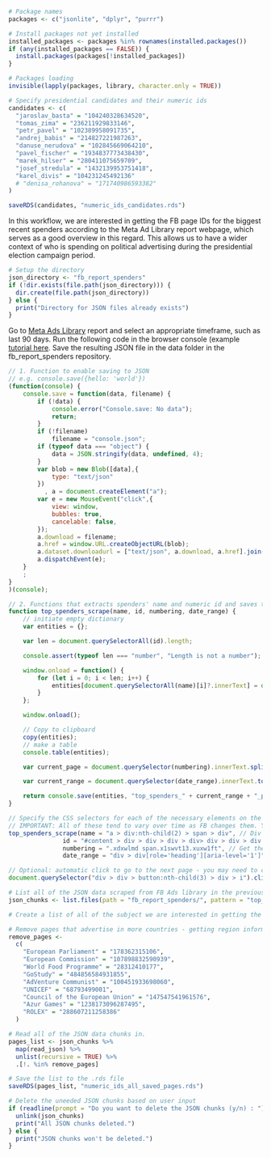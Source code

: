```r
# Package names
packages <- c("jsonlite", "dplyr", "purrr")

# Install packages not yet installed
installed_packages <- packages %in% rownames(installed.packages())
if (any(installed_packages == FALSE)) {
  install.packages(packages[!installed_packages])
}

# Packages loading
invisible(lapply(packages, library, character.only = TRUE))
```

```r
# Specify presidential candidates and their numeric ids
candidates <- c(
  "jaroslav_basta" = "104240328634520",
  "tomas_zima" = "236211929833146",
  "petr_pavel" = "102389958091735",
  "andrej_babis" = "214827221987263",
  "danuse_nerudova" = "102845669064210",
  "pavel_fischer" = "1934837773438430",
  "marek_hilser" = "280411075659709",
  "josef_stredula" = "1432139953751418",
  "karel_divis" = "104231245492136"
  # "denisa_rohanova" = "171740986593382"
)

saveRDS(candidates, "numeric_ids_candidates.rds")
```

In this workflow, we are interested in getting the FB page IDs for the biggest recent spenders according to the Meta Ad Library report webpage, which serves as a good overview in this regard. This allows us to have a wider context of who is spending on political advertising during the presidential election campaign period.

```r
# Setup the directory
json_directory <- "fb_report_spenders"
if (!dir.exists(file.path(json_directory))) {
  dir.create(file.path(json_directory))
} else {
  print("Directory for JSON files already exists")
}
```

Go to [Meta Ads Library](https://www.facebook.com/ads/library/report/?source=archive-landing-page&country=CZ) report and select an appropriate timeframe, such as last 90 days. Run the following code in the browser console (example [tutorial here](https://developer.chrome.com/docs/devtools/console/javascript/). Save the resulting JSON file in the data folder in the fb_report_spenders repository.

```js
// 1. Function to enable saving to JSON
// e.g. console.save({hello: 'world'})
(function(console) {
    console.save = function(data, filename) {
        if (!data) {
            console.error("Console.save: No data");
            return;
        }
        if (!filename)
            filename = "console.json";
        if (typeof data === "object") {
            data = JSON.stringify(data, undefined, 4);
        }
        var blob = new Blob([data],{
            type: "text/json"
        })
          , a = document.createElement("a");
        var e = new MouseEvent("click",{
            view: window,
            bubbles: true,
            cancelable: false,
        });
        a.download = filename;
        a.href = window.URL.createObjectURL(blob);
        a.dataset.downloadurl = ["text/json", a.download, a.href].join(":");
        a.dispatchEvent(e);
    }
    ;
}
)(console);

// 2. Functions that extracts spenders' name and numeric id and saves to JSON
function top_spenders_scrape(name, id, numbering, date_range) {
    // initiate empty dictionary
    var entities = {};

    var len = document.querySelectorAll(id).length;

    console.assert(typeof len === "number", "Length is not a number");

    window.onload = function() {
        for (let i = 0; i < len; i++) {
            entities[document.querySelectorAll(name)[i]?.innerText] = document.querySelectorAll(id)[i]?.attributes["href"].nodeValue.split("id=")[1];
        }
    };

    window.onload();

    // Copy to clipboard
    copy(entities);
    // make a table
    console.table(entities);

    var current_page = document.querySelector(numbering).innerText.split("/")[0].trim();

    var current_range = document.querySelector(date_range).innerText.toLowerCase().replace(/\s/g, "").replace(",", "_");

    return console.save(entities, "top_spenders_" + current_range + "_p_" + current_page + ".json");
}

// Specify the CSS selectors for each of the necessary elements on the FB ADS report page
// IMPORTANT: All of these tend to vary over time as FB changes them. You need to likely go to the webpage and inspect the elements. Alternatively, get the report data as a CSV by clicking on the "export" button at the bottom of the page.
top_spenders_scrape(name = "a > div:nth-child(2) > span > div", // Div element which wraps the text in the first column of the table 
               id = "#content > div > div > div > div> div > div > div > div > div > div> div > div > a", // an a element which contains the url to the profile together with the numeric id we need
               numbering = ".xdxwlmd span.x1swvt13.xuxw1ft", // Get the current page number from the span element below the table
               date_range = "div > div[role='heading'][aria-level='1']"); // Get the report date range from the div element above the table

// Optional: automatic click to go to the next page - you may need to change the button element as well
document.querySelector("div > div > button:nth-child(3) > div > i").click()
```

```r
# List all of the JSON data scraped from FB Ads library in the previous step
json_chunks <- list.files(path = "fb_report_spenders/", pattern = "top_spenders_\\S+\\.json", full.names = TRUE)

# Create a list of all of the subject we are interested in getting the political advertising info about.

# Remove pages that advertise in more countries - getting region information for these ads overwhelm the FB ads api.
remove_pages <-
  c(
    "European Parliament" = "178362315106",
    "European Commission" = "107898832590939",
    "World Food Programme" = "28312410177",
    "GoStudy" = "484856584931855",
    "AdVenture Communist" = "100451933698060",
    "UNICEF" = "68793499001",
    "Council of the European Union" = "147547541961576",
    "Azur Games" = "1238173096287495",
    "ROLEX" = "288607211258386"
  )

# Read all of the JSON data chunks in. 
pages_list <- json_chunks %>% 
  map(read_json) %>% 
  unlist(recursive = TRUE) %>%
  .[!. %in% remove_pages]

# Save the list to the .rds file
saveRDS(pages_list, "numeric_ids_all_saved_pages.rds")

# Delete the uneeded JSON chunks based on user input
if (readline(prompt = "Do you want to delete the JSON chunks (y/n) : ") == "y") {
  unlink(json_chunks)
  print("All JSON chunks deleted.")
} else {
  print("JSON chunks won't be deleted.")
}

```

